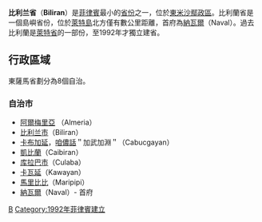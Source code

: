 {{Infobox Philippine province 
 |name          = Biliran 
 |sealfile      = Ph_seal_biliran.png 
 |region        = [[東米沙鄢|東米沙鄢]] (Region VIII) 
 |capital       = [[納瓦爾|納瓦爾]] 
 |founded       = 1992年5月11日 
 |pop2000       = 140,274 
 |pop2000rank   = 5th smallest 
 |popden2000    = 253
 |popden2000rank= 26th highest 
 |areakm2       = 555.4 
 |arearank      = 4th smallest 
 |hucities      = 0 
 |componentcities= 0 
 |municipalities= 8 
 |barangays     = 132 
 |districts     = 1 
 |languages     = [[宿霧語|宿霧語]], [[瓦瑞瓦瑞語|瓦瑞瓦瑞語]] 
 |governor      = Rogelio J. Espina 
 |locatormapfile= Ph_locator_map_biliran.png
}}

'''比利兰省'''（'''Biliran'''）是[[菲律賓|菲律賓]]最小的[[菲律賓省份|省份]]之一，位於[[東米沙鄢|東米沙鄢]][[菲律賓政區|政區]]。比利蘭省是一個島嶼省份，位於[[萊特島|萊特島]]北方僅有數公里距離，首府為[[纳瓦尔_(菲律宾)|納瓦爾]]（Naval）。過去比利蘭是[[萊特省|萊特省]]的一部份，至1992年才獨立建省。

==行政區域==
東薩馬省劃分為8個自治。

===自治市===
* [[阿爾梅里亞_(菲律賓)|阿爾梅里亞]] （Almeria）
* [[比利兰市|比利兰市]]（Biliran）
* [[卡布加延|卡布加延]]，[[咱儂話|咱儂話]]＂加武加淵＂（Cabucgayan）
* [[凱比蘭|凱比蘭]]（Caibiran）
* [[库拉巴市|库拉巴市]]（Culaba）
* [[卡瓦延|卡瓦延]]（Kawayan）
* [[馬里比比|馬里比比]]（Maripipi）
* [[纳瓦尔_(菲律宾)|納瓦爾]]（Naval）- 首府

{{米沙鄢}}
{{菲律賓行政區劃|nocat}}
{{Islands of the Philippines}}
{{Philippines-stub}}

[[Category:菲律賓省份|B]]
[[Category:1992年菲律賓建立|Category:1992年菲律賓建立]]